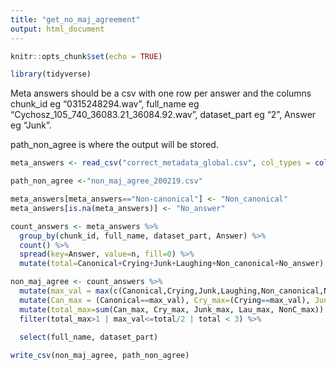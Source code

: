 ```yaml
---
title: "get_no_maj_agreement"
output: html_document
---
```


```r
knitr::opts_chunk$set(echo = TRUE)
```


```r
library(tidyverse)
```
Meta answers should be a csv with one row per answer and the columns chunk_id eg "0315248294.wav", full_name eg "Cychosz_105_740_36083.21_36084.92.wav", dataset_part eg "2", Answer eg "Junk".

path_non_agree is where the output will be stored.
```r
meta_answers <- read_csv("correct_metadata_global.csv", col_types = cols(.default = "c"))

path_non_agree <-"non_maj_agree_200219.csv"
```

```r
meta_answers[meta_answers=="Non-canonical"] <- "Non_canonical"
meta_answers[is.na(meta_answers)] <- "No_answer"

count_answers <- meta_answers %>%
  group_by(chunk_id, full_name, dataset_part, Answer) %>%
  count() %>%
  spread(key=Answer, value=n, fill=0) %>%
  mutate(total=Canonical+Crying+Junk+Laughing+Non_canonical+No_answer)

non_maj_agree <- count_answers %>%
  mutate(max_val = max(c(Canonical,Crying,Junk,Laughing,Non_canonical,No_answer))) %>%
  mutate(Can_max = (Canonical==max_val), Cry_max=(Crying==max_val), Junk_max=(Junk==max_val), Lau_max=(Laughing==max_val), NonC_max=(Non_canonical==max_val)) %>%
  mutate(total_max=sum(Can_max, Cry_max, Junk_max, Lau_max, NonC_max)) %>%
  filter(total_max>1 | max_val<=total/2 | total < 3) %>%
  
  select(full_name, dataset_part)
```

```r
write_csv(non_maj_agree, path_non_agree)
```